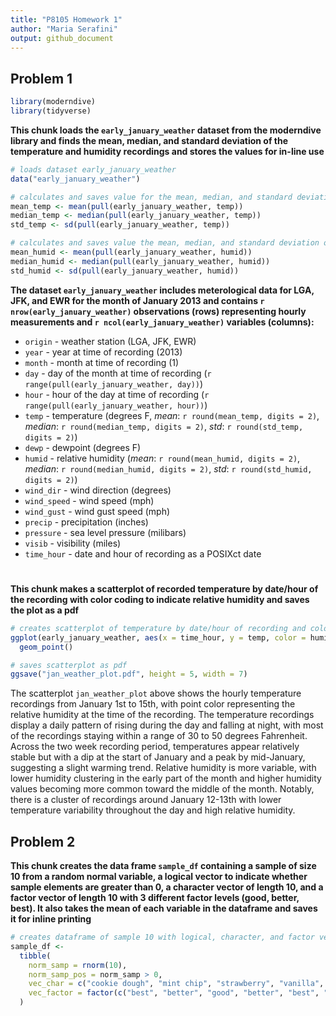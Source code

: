 ```yaml
---
title: "P8105 Homework 1"
author: "Maria Serafini"
output: github_document
---
```


## Problem 1

```r
library(moderndive)
library(tidyverse)
```


__This chunk loads the `early_january_weather` dataset from the moderndive library and finds the mean, median, and standard deviation of the temperature and humidity recordings and stores the values for in-line use__ 

```r
# loads dataset early_january_weather
data("early_january_weather")

# calculates and saves value for the mean, median, and standard deviation of temperature variable
mean_temp <- mean(pull(early_january_weather, temp))
median_temp <- median(pull(early_january_weather, temp))
std_temp <- sd(pull(early_january_weather, temp))

# calculates and saves value the mean, median, and standard deviation of humidity variable
mean_humid <- mean(pull(early_january_weather, humid))
median_humid <- median(pull(early_january_weather, humid))
std_humid <- sd(pull(early_january_weather, humid))
```

__The dataset `early_january_weather` includes meterological data for LGA, JFK, and EWR for the month of January 2013 and contains `r nrow(early_january_weather)` observations (rows) representing hourly measurements and `r ncol(early_january_weather)` variables (columns):__ 

* `origin` - weather station (LGA, JFK, EWR)
* `year` - year at time of recording (2013)
* `month` - month at time of recording (1)
* `day` - day of the month at time of recording (`r range(pull(early_january_weather, day))`)
* `hour` - hour of the day at time of recording (`r range(pull(early_january_weather, hour))`)
* `temp` - temperature (degrees F, _mean_: `r round(mean_temp, digits = 2)`, _median_: `r round(median_temp, digits = 2)`, _std_: `r round(std_temp, digits = 2)`)
* `dewp` - dewpoint (degrees F)
* `humid` - relative humidity (_mean_: `r round(mean_humid, digits = 2)`, _median_: `r round(median_humid, digits = 2)`, _std_: `r round(std_humid, digits = 2)`)
* `wind_dir` - wind direction (degrees)
* `wind_speed` - wind speed (mph) 
* `wind_gust` - wind gust speed (mph)
* `precip` - precipitation (inches)
* `pressure` - sea level pressure (milibars)
* `visib` - visibility (miles)
* `time_hour` - date and hour of recording as a POSIXct date

#
__This chunk makes a scatterplot of recorded temperature by date/hour of the recording with color coding to indicate relative humidity and saves the plot as a pdf__

```r
# creates scatterplot of temperature by date/hour of recording and color coded based on relative humidity
ggplot(early_january_weather, aes(x = time_hour, y = temp, color = humid)) +
  geom_point()

# saves scatterplot as pdf
ggsave("jan_weather_plot.pdf", height = 5, width = 7)
```

The scatterplot `jan_weather_plot` above shows the hourly temperature recordings from January 1st to 15th, with point color representing the relative humidity at the time of the recording. The temperature recordings display a daily pattern of rising during the day and falling at night, with most of the recordings staying within a range of 30 to 50 degrees Fahrenheit. Across the two week recording period, temperatures appear relatively stable but with a dip at the start of January and a peak by mid-January, suggesting a slight warming trend. Relative humidity is more variable, with lower humidity clustering in the early part of the month and higher humidity values becoming more common toward the middle of the month. Notably, there is a cluster of recordings around January 12-13th with lower temperature variability throughout the day and high relative humidity.


## Problem 2

__This chunk creates the data frame `sample_df` containing a sample of size 10 from a random normal variable, a logical vector to indicate whether sample elements are greater than 0, a character vector of length 10, and a factor vector of length 10 with 3 different factor levels (good, better, best). It also takes the mean of each variable in the dataframe and saves it for inline printing__ 

```r
# creates dataframe of sample 10 with logical, character, and factor vectors 
sample_df <- 
  tibble(
    norm_samp = rnorm(10),
    norm_samp_pos = norm_samp > 0, 
    vec_char = c("cookie dough", "mint chip", "strawberry", "vanilla", "chocolate", "rocky road", "butter pecan", "cookies n cream", "chocolate chip", "caramel"),
    vec_factor = factor(c("best", "better", "good", "better", "best", "good", "good", "best", "better", "better"))
  )
```
